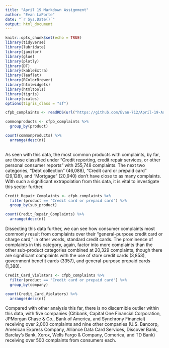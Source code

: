 ```yaml
---
title: "April 19 Markdown Assignment"
author: "Evan LaPorte"
date: "`r Sys.Date()`"
output: html_document
---
```


```r
knitr::opts_chunk$set(echo = TRUE)
library(tidyverse)
library(lubridate)
library(janitor)
library(glue)
library(plotly)
library(DT)
library(kableExtra)
library(leaflet)
library(RColorBrewer)
library(htmlwidgets)
library(htmltools)
library(tigris)
library(scales)
options(tigris_class = "sf")

cfpb_complaints <- readRDS(url("https://github.com/Evan-712/April-19-Assignment/blob/main/complaints.rds?raw=true"))

```



```r
commonproducts <- cfpb_complaints %>% 
  group_by(product)

count(commonproducts) %>%
  arrange(desc(n))
  
```

As seen with this data, the most common products with complaints, by far, are those classified under "Credit reporting, credit repair services, or other personal consumer reports" with 255,748 complaints. The next two categories, "Debt collection" (46,088), "Credit card or prepaid card" (29,128), and "Mortgage" (20,940) don't have close to as many complaints. With such a significant extrapolation from this data, it is vital to investigate this sector further.

```r
Credit_Repair_Complaints <- cfpb_complaints %>% 
  filter(product == "Credit card or prepaid card") %>%
  group_by(sub_product)

count(Credit_Repair_Complaints) %>%
  arrange(desc(n))
```

Dissecting this data further, we can see how consumer complaints most commonly result from complaints over their "general-purpose credit card or charge card," in other words, standard credit cards. The prominence of complaints in this category, again, factor into more complaints than the other sub-product categories combined at 20,329 complaints, though there are significant complaints with the use of store credit cards (3,853), government benefit cards (3357), and general-purpose prepaid cards (1,388).

```r
Credit_Card_Violators <- cfpb_complaints %>%
  filter(product == "Credit card or prepaid card") %>%
  group_by(company)

count(Credit_Card_Violators) %>%
  arrange(desc(n))

```

Compared with other analysis this far, there is no discernible outlier within this data, with five companies (Citibank, Capital One Financial Corporation, JPMorgan Chase & Co., Bank of America, and Synchrony Financial) receiving over 2,000 complaints and nine other companies (U.S. Bancorp, American Express Company, Alliance Data Card Services, Discover Bank, Barclay's Bank, Xerox, Wells Fargo & Company, Comerica, and TD Bank) receiving over 500 complaints from consumers each.

